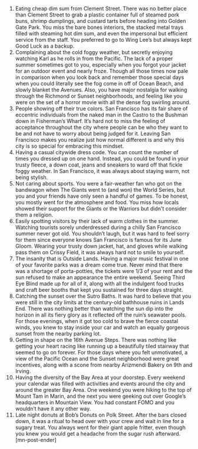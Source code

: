 1. Eating cheap dim sum from Clement Street.
There was no better place than Clement Street to grab a plastic container full of steamed pork buns, shrimp dumplings, and custard tarts before heading into Golden Gate Park. You miss the bare bones interiors, the stacked metal trays filled with steaming hot dim sum, and even the impersonal but efficient service from the staff. You preferred to go to Wing Lee’s but always kept Good Luck as a backup.
2. Complaining about the cold foggy weather, but secretly enjoying watching Karl as he rolls in from the Pacific.
The lack of a proper summer sometimes got to you, especially when you forgot your jacket for an outdoor event and nearly froze. Though all those times now pale in comparison when you look back and remember those special days when you could literally see the fog come in off of Ocean Beach, and slowly blanket the Avenues. Also, you have major nostalgia for walking through the Richmond or Sunset neighborhoods, and feeling like you were on the set of a horror movie with all the dense fog swirling around.
3. People showing off their true colors.
San Francisco has its fair share of eccentric individuals from the naked man in the Castro to the Bushman down in Fisherman’s Wharf. It’s hard not to miss the feeling of acceptance throughout the city where people can be who they want to be and not have to worry about being judged for it. Leaving San Francisco makes you realize just how normal different is and why this city is so special for embracing this mindset.
4. Having a casual citywide dress code.
You can count the number of times you dressed up on one hand. Instead, you could be found in your trusty fleece, a down coat, jeans and sneakers to ward off that fickle foggy weather. In San Francisco, it was always about staying warm, not being stylish.
5. Not caring about sports.
You were a fair-weather fan who got on the bandwagon when The Giants went to (and won) the World Series, but you and your friends have only seen a handful of games. To be honest, you mostly went for the atmosphere and food. You miss how locals showed their support for the Giants or the Warriors but didn't consider them a religion.
6. Easily spotting visitors by their lack of warm clothes in the summer.
Watching tourists sorely underdressed during a chilly San Francisco summer never got old. You shouldn’t laugh, but it was hard to feel sorry for them since everyone knows San Francisco is famous for its June Gloom. Wearing your trusty down jacket, hat, and gloves while walking pass them on Crissy Field, it was always hard not to smile to yourself.
7. The insanity that is Outside Lands.
Having a major music festival in one of your favorite parks was a dream come true. Never mind that there was a shortage of porta-potties, the tickets were 1/3 of your rent and the sun refused to make an appearance the entire weekend. Seeing Third Eye Blind made up for all of it, along with all the indulgent food trucks and craft beer booths that kept you sustained for three days straight.
8. Catching the sunset over the Sutro Baths.
It was hard to believe that you were still in the city limits at the century-old bathhouse ruins in Lands End. There was nothing better than watching the sun dip into the horizon in all its fiery glory as it reflected off the ruin’s seawater pools. For those evenings, when it got too cold to brave the fierce coastal winds, you knew to stay inside your car and watch an equally gorgeous sunset from the nearby parking lot.
9. Getting in shape on the 16th Avenue Steps.
There was nothing like getting your heart racing like running up a beautifully tiled stairway that seemed to go on forever. For those days where you felt unmotivated, a view of the Pacific Ocean and the Sunset neighborhood were great incentives, along with a scone from nearby Arizmendi Bakery on 9th and Irving.
10. Having the diversity of the Bay Area at your doorstep.
Every weekend your calendar was filled with activities and events around the city and around the greater Bay Area. One weekend you were hiking to the top of Mount Tam in Marin, and the next you were geeking out over Google’s headquarters in Mountain View. You had constant FOMO and you wouldn’t have it any other way.
11. Late night donuts at Bob’s Donuts on Polk Street.
After the bars closed down, it was a ritual to head over with your crew and wait in line for a sugary treat. You always went for their giant apple fritter, even though you knew you would get a headache from the sugar rush afterward. [mn-post-ender]